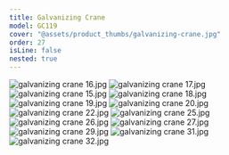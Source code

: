 ```yaml
---
title: Galvanizing Crane
model: GC119
cover: "@assets/product_thumbs/galvanizing-crane.jpg"
order: 27
isLine: false
nested: true
---
```



<ProductTabs />

![galvanizing crane 16.jpg](@assets/article_images/galvanizing-crane/galvanizing-crane-16.jpg)
![galvanizing crane 17.jpg](@assets/article_images/galvanizing-crane/galvanizing-crane-17.jpg)
![galvanizing crane 15.jpg](@assets/article_images/galvanizing-crane/galvanizing-crane-15.jpg)
![galvanizing crane 18.jpg](@assets/article_images/galvanizing-crane/galvanizing-crane-18.jpg)
![galvanizing crane 19.jpg](@assets/article_images/galvanizing-crane/galvanizing-crane-19.jpg)
![galvanizing crane 20.jpg](@assets/article_images/galvanizing-crane/galvanizing-crane-20.jpg)
![galvanizing crane 22.jpg](@assets/article_images/galvanizing-crane/galvanizing-crane-22.jpg)
![galvanizing crane 25.jpg](@assets/article_images/galvanizing-crane/galvanizing-crane-25.jpg)
![galvanizing crane 26.jpg](@assets/article_images/galvanizing-crane/galvanizing-crane-26.jpg)
![galvanizing crane 27.jpg](@assets/article_images/galvanizing-crane/galvanizing-crane-27.jpg)
![galvanizing crane 29.jpg](@assets/article_images/galvanizing-crane/galvanizing-crane-29.jpg)
![galvanizing crane 31.jpg](@assets/article_images/galvanizing-crane/galvanizing-crane-31.jpg)
![galvanizing crane 32.jpg](@assets/article_images/galvanizing-crane/galvanizing-crane-32.jpg)
